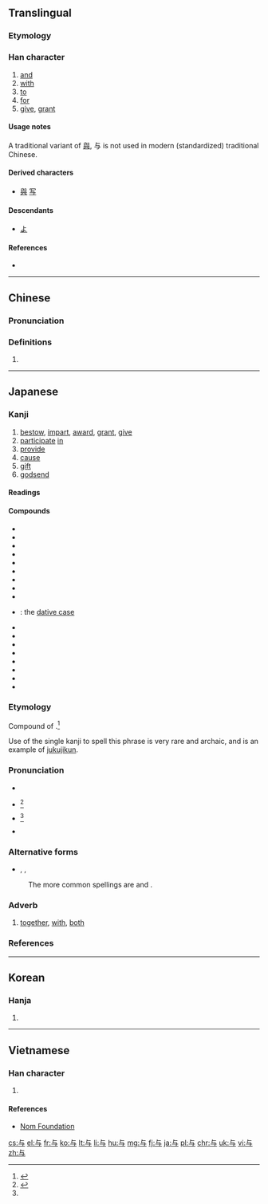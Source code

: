 ==Translingual==
{{stroke order|type=bw|strokes=3}}

{{ja-forms|与|与|[[與]]}}

===Etymology===
{{Han etyl}}

===Han character===
{{Han char|rn=1|rad=一|as=03|sn=4|four=21407|canj=YSM}}

# [[and]]
# [[with]]
# [[to]]
# [[for]]
# [[give]], [[grant]]

====Usage notes====
A traditional variant of [[與]], 与 is not used in modern (standardized) traditional Chinese.

====Derived characters====
* [[與]] [[写]]

====Descendants====
* [[よ]]

====References====
* {{Han ref|kx=0077.010|dkj=00020|dj=0154.010|hdz=10005.030|uh=4E0E|ud=19982|bh=C94F|bd=51535}}

----

==Chinese==
{{zh-hanzi-box|[[与]]|[[與]]}}

===Pronunciation===
{{zh-pron
|m=yú,yǔ,yù
|c=jyu4,jyu5,jyu6
|mc=y
|oc=y
|cat=conj,prep,part,v
}}

===Definitions===
{{zh-hanzi}}

# {{defn|Han|sort=一03}}

----

==Japanese==

===Kanji===
{{ja-kanji|grade=c|rs=一03|style=s|kyu=與}}

# [[bestow]], [[impart]], [[award]], [[grant]], [[give]]
# [[participate]] [[in]]
# [[provide]]
# [[cause]]
# [[gift]]
# [[godsend]]

====Readings====
{{ja-readings
|on=[[よ]] (yo)
|kun=[[あたう]] ([[与う]], atau), [[あたゆ]] ([[与ゆ]], atayu), [[あたえる]] ([[与える]], ataeru), [[あずかる]] ([[与る]], [[与かる]], azukaru), [[くみす]] ([[与す]], kumisu), [[くみする]] ([[与する]], kumisuru), [[ともに]] (tomo ni)
|nanori=[[とも]] (tomo), [[ゆ]] (yu)
}}

====Compounds====
{{der-top|Compounds}}
* {{ja-l|関与|かんよ|kan'yo}}
* {{ja-l|給与|きゅうよ|kyūyo}}
* {{ja-l|供与|きょうよ|kyōyo}}
* {{ja-l|授与|じゅよ|juyo}}
* {{ja-l|賞与|しょうよ|shōyo}}
* {{ja-l|生殺与奪}}
* {{ja-l|贈与|ぞうよ|zōyo}}
* {{ja-l|天与|てんよ|ten'yo}}
* {{ja-l|付与|ふよ|fuyo}}
* {{ja-l|与格|よかく|yokaku}}: the [[dative case]]
* {{ja-l|与件}}
* {{ja-l|与太}}
* {{ja-l|与太郎}}
* {{ja-l|与奪}}
* {{ja-l|与那国||Yonaguni}}
* {{ja-l|与力|よりき|yoriki}}
* {{ja-l|与論||Yoron}}
* {{ja-l|与那原|よなばる|Yonabaru}}
{{der-bottom}}

===Etymology===
Compound of {{compound|lang=ja|とも|tr1=tomo|t1=with; both|に|tr2=ni|pos2=adverbial particle}}.<ref name="KDJ">{{R:Kokugo Dai Jiten}}</ref>

Use of the single kanji {{lang|ja|与}} to spell this phrase is very rare and archaic, and is an example of [[熟字訓#Japanese|jukujikun]].

===Pronunciation===
* {{l|ja|sc=Latn|訓読み|Kun'yomi}}
* {{ja-accent-common|h|と|もに}}<ref name="DJR">{{R:Daijirin}}</ref>
* {{ja-accent-common|a|と|もに}}<ref name="DJR"/>
* {{IPA|lang=ja|[to̞mo̞ ni]}}

===Alternative forms===
* {{l|ja|ともに}}, {{l|ja|共に}}, {{l|ja|倶に}}
: The more common spellings are {{l|ja|ともに}} and {{l|ja|共に}}.

===Adverb===
{{ja-pos|adverb|とも に}}

# {{ja-def|共に}} [[together]], [[with]], [[both]]

===References===
<references/>

----

==Korean==

===Hanja===
{{ko-hanja|hangeul=여|rv=yeo|mr=yŏ}}

# {{defn|lang=ko|sort=一03}}

----

==Vietnamese==

===Han character===
{{vi-hantu|[[dữ]], [[dự]], [[đử]]|rs=一03}}

# {{defn|lang=vi|sort=一03}}

====References====
*[http://nomfoundation.org/common/nom_details.php?codepoint=4e0e Nom Foundation]

[[cs:与]]
[[el:与]]
[[fr:与]]
[[ko:与]]
[[lt:与]]
[[li:与]]
[[hu:与]]
[[mg:与]]
[[fj:与]]
[[ja:与]]
[[pl:与]]
[[chr:与]]
[[uk:与]]
[[vi:与]]
[[zh:与]]